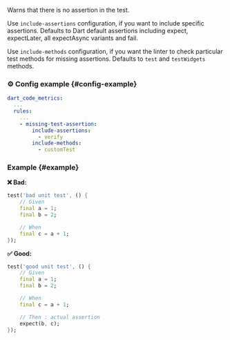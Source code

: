 
<RuleDetails version="4.21.0" severity="warning" />

Warns that there is no assertion in the test.

Use `include-assertions` configuration, if you want to include specific assertions.
Defaults to Dart default assertions including expect, expectLater, all expectAsync variants and fail.

Use `include-methods` configuration, if you want the linter to check particular test methods for missing assertions.
Defaults to `test` and `testWidgets` methods.

### ⚙️ Config example {#config-example}

```yaml
dart_code_metrics:
  ...
  rules:
    ...
    - missing-test-assertion:
        include-assertions:
          - verify
        include-methods:
          - customTest
```

### Example {#example}

**❌ Bad:**

```dart
test('bad unit test', () {
    // Given
    final a = 1;
    final b = 2;

    // When
    final c = a + 1;
});
```

**✅ Good:**

```dart
test('good unit test', () {
    // Given
    final a = 1;
    final b = 2;

    // When
    final c = a + 1;

    // Then : actual assertion
    expect(b, c);
});
```
